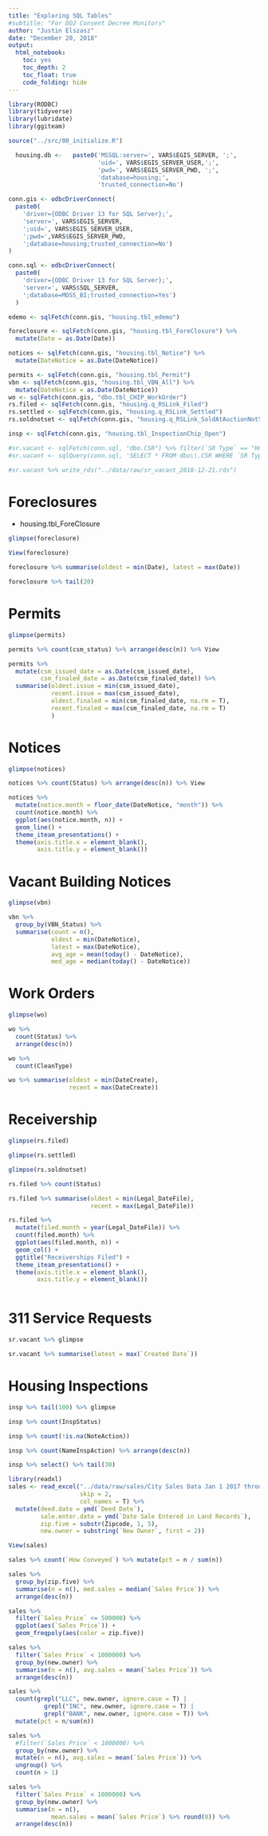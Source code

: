 ```yaml
---
title: "Exploring SQL Tables"
#subtitle: "For DOJ Consent Decree Monitors"
author: "Justin Elszasz"
date: "December 20, 2018"
output:
  html_notebook:
    toc: yes
    toc_depth: 2
    toc_float: true
    code_folding: hide
---
```


```r
library(RODBC)
library(tidyverse)
library(lubridate)
library(ggiteam)

source("../src/00_initialize.R")
```

```r

  housing.db <-   paste0('MSSQL:server=', VARS$EGIS_SERVER, ';',
                         'uid=', VARS$EGIS_SERVER_USER,';',
                         'pwd=', VARS$EGIS_SERVER_PWD, ';',
                         'database=housing;',
                         'trusted_connection=No')

conn.gis <- odbcDriverConnect(
  paste0(
    'driver={ODBC Driver 13 for SQL Server};',
    'server=', VARS$EGIS_SERVER, 
    ';uid=', VARS$EGIS_SERVER_USER,
    ';pwd=',VARS$EGIS_SERVER_PWD, 
    ';database=housing;trusted_connection=No')
)

conn.sql <- odbcDriverConnect(
  paste0(
    'driver={ODBC Driver 13 for SQL Server};',
    'server=', VARS$SQL_SERVER,
    ';database=MOSS_BI;trusted_connection=Yes')
  )
```

```r
edemo <- sqlFetch(conn.gis, "housing.tbl_edemo")

foreclosure <- sqlFetch(conn.gis, "housing.tbl_ForeClosure") %>%
  mutate(Date = as.Date(Date))

notices <- sqlFetch(conn.gis, "housing.tbl_Notice") %>% 
  mutate(DateNotice = as.Date(DateNotice))

permits <- sqlFetch(conn.gis, "housing.tbl_Permit")
vbn <- sqlFetch(conn.gis, "housing.tbl_VBN_All") %>% 
  mutate(DateNotice = as.Date(DateNotice))
wo <- sqlFetch(conn.gis, "dbo.tbl_CHIP_WorkOrder")
rs.filed <- sqlFetch(conn.gis, "housing.q_RSLink_Filed")
rs.settled <- sqlFetch(conn.gis, "housing.q_RSLink_Settled")
rs.soldnotset <- sqlFetch(conn.gis, "housing.q_RSLink_SoldAtAuctionNotSettled")

insp <- sqlFetch(conn.gis, "housing.tbl_InspectionChip_Open")

#sr.vacant <- sqlFetch(conn.sql, "dbo.CSR") %>% filter(`SR Type` == "HCD-Vacant Building")
#sr.vacant <- sqlQuery(conn.sql, 'SELECT * FROM dbo\\.CSR WHERE `SR Type` = `HCD-Vacant Building`;')

#sr.vacant %>% write_rds("../data/raw/sr_vacant_2018-12-21.rds")
```

# Foreclosures 

- housing.tbl_ForeClosure

```r
glimpse(foreclosure)
```

```r
View(foreclosure)
```


```r
foreclosure %>% summarise(oldest = min(Date), latest = max(Date))
```

```r
foreclosure %>% tail(20)
```


# Permits

```r
glimpse(permits)
```

```r
permits %>% count(csm_status) %>% arrange(desc(n)) %>% View
```
```r
permits %>% 
  mutate(csm_issued_date = as.Date(csm_issued_date),
         csm_finaled_date = as.Date(csm_finaled_date)) %>%
  summarise(oldest.issue = min(csm_issued_date),
            recent.issue = max(csm_issued_date),
            oldest.finaled = min(csm_finaled_date, na.rm = T),
            recent.finaled = max(csm_finaled_date, na.rm = T)
            )
```


# Notices 

```r
glimpse(notices)
```

```r
notices %>% count(Status) %>% arrange(desc(n)) %>% View
```


```r
notices %>% 
  mutate(notice.month = floor_date(DateNotice, "month")) %>%
  count(notice.month) %>%
  ggplot(aes(notice.month, n)) +
  geom_line() +
  theme_iteam_presentations() +
  theme(axis.title.x = element_blank(),
        axis.title.y = element_blank())
```



# Vacant Building Notices

```r
glimpse(vbn)
```


```r
vbn %>% 
  group_by(VBN_Status) %>% 
  summarise(count = n(),
            oldest = min(DateNotice), 
            latest = max(DateNotice),
            avg_age = mean(today() - DateNotice),
            med_age = median(today() - DateNotice))
```

# Work Orders

```r
glimpse(wo)
```

```r
wo %>% 
  count(Status) %>%
  arrange(desc(n))
```
```r
wo %>% 
  count(CleanType)
```


```r
wo %>% summarise(oldest = min(DateCreate),
                 recent = max(DateCreate))
```


# Receivership

```r
glimpse(rs.filed)
```

```r
glimpse(rs.settled)
```


```r
glimpse(rs.soldnotset)
```

```r
rs.filed %>% count(Status)
```


```r
rs.filed %>% summarise(oldest = min(Legal_DateFile),
                       recent = max(Legal_DateFile))
```
```r
rs.filed %>%
  mutate(filed.month = year(Legal_DateFile)) %>%
  count(filed.month) %>%
  ggplot(aes(filed.month, n)) +
  geom_col() +
  ggtitle("Receiverships Filed") +
  theme_iteam_presentations() +
  theme(axis.title.x = element_blank(),
        axis.title.y = element_blank())
```
```r

```

# 311 Service Requests

```r
sr.vacant %>% glimpse
```

```r
sr.vacant %>% summarise(latest = max(`Created Date`))
```


# Housing Inspections

```r
insp %>% tail(100) %>% glimpse
```

```r
insp %>% count(InspStatus)
```
```r
insp %>% count(!is.na(NoteAction))
```
```r
insp %>% count(NameInspAction) %>% arrange(desc(n))
```

```r
insp %>% select() %>% tail(30)
```

```r
library(readxl)
sales <- read_excel("../data/raw/sales/City Sales Data Jan 1 2017 through September 2018.xlsx",
                    skip = 2,
                    col_names = T) %>%
  mutate(deed.date = ymd(`Deed Date`),
         sale.enter.date = ymd(`Date Sale Entered in Land Records`),
         zip.five = substr(Zipcode, 1, 5),
         new.owner = substring(`New Owner`, first = 2))

```
```r
View(sales)
```

```r
sales %>% count(`How Conveyed`) %>% mutate(pct = n / sum(n))
```

```r
sales %>% 
  group_by(zip.five) %>% 
  summarise(n = n(), med.sales = median(`Sales Price`)) %>% 
  arrange(desc(n))

```

```r
sales %>%
  filter(`Sales Price` <= 500000) %>%
  ggplot(aes(`Sales Price`)) +
  geom_freqpoly(aes(color = zip.five))
```

```r
sales %>% 
  filter(`Sales Price` < 1000000) %>%
  group_by(new.owner) %>% 
  summarise(n = n(), avg.sales = mean(`Sales Price`)) %>% 
  arrange(desc(n))
```

```r
sales %>%
  count(grepl("LLC", new.owner, ignore.case = T) |
          grepl("INC", new.owner, ignore.case = T) |
          grepl("BANK", new.owner, ignore.case = T)) %>%
  mutate(pct = n/sum(n))
```
```r
sales %>% 
  #filter(`Sales Price` < 1000000) %>%
  group_by(new.owner) %>% 
  mutate(n = n(), avg.sales = mean(`Sales Price`)) %>% 
  ungroup() %>%
  count(n > 1)
```
```r
sales %>%
  filter(`Sales Price` < 1000000) %>%
  group_by(new.owner) %>% 
  summarise(n = n(),
            mean.sales = mean(`Sales Price`) %>% round(0)) %>%
  arrange(desc(n))
```

